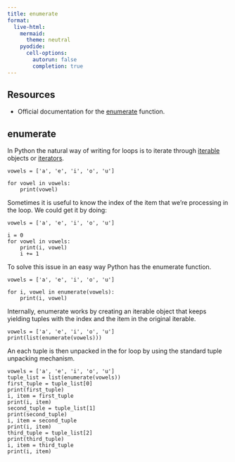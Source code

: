 ```yaml
---
title: enumerate
format:
  live-html:
    mermaid:
      theme: neutral
    pyodide:
      cell-options:
        autorun: false
        completion: true
---
```


## Resources

- Official documentation for the [enumerate](https://docs.python.org/3/library/functions.html#enumerate) function.

## enumerate

In Python the natural way of writing for loops is to iterate through [iterable](https://docs.python.org/3/glossary.html#term-iterable) objects or [iterators](https://docs.python.org/3/glossary.html#term-iterator).

```pyodide
vowels = ['a', 'e', 'i', 'o', 'u']

for vowel in vowels:
    print(vowel)
```

Sometimes it is useful to know the index of the item that we're processing in the loop.
We could get it by doing:

```pyodide
vowels = ['a', 'e', 'i', 'o', 'u']

i = 0
for vowel in vowels:
    print(i, vowel)
    i += 1
```

To solve this issue in an easy way Python has the enumerate function.

```pyodide
vowels = ['a', 'e', 'i', 'o', 'u']

for i, vowel in enumerate(vowels):
    print(i, vowel)
```

Internally, enumerate works by creating an iterable object that keeps yielding tuples with the index and the item in the original iterable.

```pyodide
vowels = ['a', 'e', 'i', 'o', 'u']
print(list(enumerate(vowels)))
```

An each tuple is then unpacked in the for loop by using the standard tuple unpacking mechanism.

```pyodide
vowels = ['a', 'e', 'i', 'o', 'u']
tuple_list = list(enumerate(vowels))
first_tuple = tuple_list[0]
print(first_tuple)
i, item = first_tuple
print(i, item)
second_tuple = tuple_list[1]
print(second_tuple)
i, item = second_tuple
print(i, item)
third_tuple = tuple_list[2]
print(third_tuple)
i, item = third_tuple
print(i, item)
```
